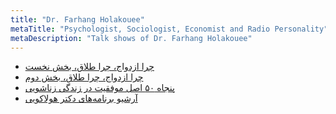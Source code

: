 ```yaml
---
title: "Dr. Farhang Holakouee"
metaTitle: "Psychologist, Sociologist, Economist and Radio Personality"
metaDescription: "Talk shows of Dr. Farhang Holakouee"
---
```


* [چرا ازدواج، چرا طلاق، بخش نخست](https://youtu.be/iNRtYjodo6k)
* [چرا ازدواج، چرا طلاق، بخش دوم](https://youtu.be/2lUhnG8ZluU)
* [پنجاه ۵۰ اصل موفقیت در زندگی زناشویی](https://youtu.be/dShwXl0YmGc)
* [آرشیو برنامه‌های دکتر هولاکویی](https://www.holakoueearchive.co/)
